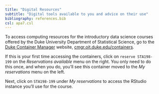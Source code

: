 ```yaml
---
title: "Digital Resources"
subtitle: "Digital tools available to you and advice on their use"
bibliography: references.bib
csl: apa7.csl
---
```


To access computing resources for the introductory data science courses offered by the Duke University Department of Statistical Science, go to the [Duke Container Manager](https://cmgr.oit.duke.edu/containers) website, [cmgr.oit.duke.edu/containers](https://cmgr.oit.duke.edu/containers).

If this is your first time accessing the containers, click on `reserve STA198-199` on the *Reservations available* menu on the right.
You only need to do this once, and when you do, you'll see this container moved to the *My reservations* menu on the left.

Next, click on `STA198-199` under *My reservations* to access the RStudio instance you'll use for the course.
